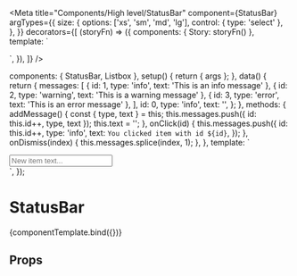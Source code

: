 
<Meta
  title="Components/High level/StatusBar"
  component={StatusBar}
  argTypes={{
    size: {
      options: ['xs', 'sm', 'md', 'lg'],
      control: { type: 'select' },
    },
  }}
  decorators={[
    (storyFn) => ({
      components: { Story: storyFn() },
      template: `
 <div style="min-width: 640px; max-width: 100%;" class=" relative h-64">
 <Story />
</div>
    `,
    }),
  ]}
/>

<!--- Component template -->

  components: { StatusBar, Listbox },
  setup() {
    return { args };
  },
  data() {
    return {
      messages: [
        { id: 1, type: 'info', text: 'This is an info message' },
        { id: 2, type: 'warning', text: 'This is a warning message' },
        { id: 3, type: 'error', text: 'This is an error message' },
      ],
      id: 0,
      type: 'info',
      text: '',
    };
  },
  methods: {
    addMessage() {
      const { type, text } = this;
      this.messages.push({ id: this.id++, type, text });
      this.text = '';
    },
    onClick(id) {
      this.messages.push({
        id: this.id++,
        type: 'info',
        text: `You clicked item with id ${id}`,
      });
    },
    onDismiss(index) {
      this.messages.splice(index, 1);
    },
  },
  template: `
<div class="relative flex z-10">
  <input v-model="text" @keydown.enter="addMessage" placeholder="New item text..." class="flex-1 px-4 mr-2"/>
  <Listbox :options="['info', 'warning', 'error']"  v-model="type" class="w-32"/>
</div>
<StatusBar v-bind="args" :messages="messages" @click="onClick" @dismiss="onDismiss"/>
`,
});

<!--- Component documentation -->

# StatusBar

<Canvas withSource="open">
  <Story
    name="Overview"
    args={{
      size: 'sm',
    }}
  >
    {componentTemplate.bind({})}
  </Story>
</Canvas>

## Props

<ArgsTable story="Overview" />
